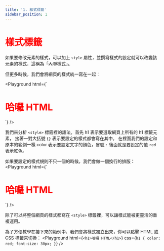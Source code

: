 ```yaml
---
title: '1. 樣式標籤'
sidebar_position: 1
---
```


# 樣式標籤
如果要修改元素的樣式，可以加上 `style` 屬性，並撰寫樣式的設定就可以改變該元素的樣式，這稱為「內聯樣式」。<br/>

但更多時候，我們會將網頁的樣式統一寫在一起：

<Playground html={`
<h1>哈囉 HTML</h1>
<style>h1 { color: red; }</style>
`} />

我們來分析 `<style>` 標籤裡的語法，首先 h1 表示要選取網頁上所有的 h1 標籤元素，
接著一對大括號 `{}` 表示要設定的樣式都會寫在其中，
在裡面我們的設定和原本的範例一樣 color 表示要設定文字的顏色，冒號 `:` 後面就是要設定的值 `red` 表示紅色。

如果要設定的樣式規則不只一個的時候，我們會做一個換行的排版：
<Playground html={`
<h1>哈囉 HTML</h1>
<style>
  h1 {
    color: red;
    font-size: 30px;
  }
</style>
`} />

除了可以將整個網頁的樣式都寫在 `<style>` 標籤裡，可以讓樣式能被更靈活的重複運用。

為了方便教學在接下來的範例中，我們會將樣式獨立出來，你可以點擊 HTML 或 CSS 標籤來切換：
<Playground html={`<h1>哈囉 HTML</h1>`}
css={`
h1 {
  color: red;
  font-size: 30px;
}
`}
/>